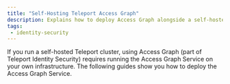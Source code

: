 ```yaml
---
title: "Self-Hosting Teleport Access Graph"
description: Explains how to deploy Access Graph alongside a self-hosted Teleport cluster.
tags:
 - identity-security
---
```


If you run a self-hosted Teleport cluster, using Access Graph (part of
Teleport Identity Security) requires running the Access Graph Service on your own
infrastructure. The following guides show you how to deploy the Access Graph
Service.

<DocCardList />
